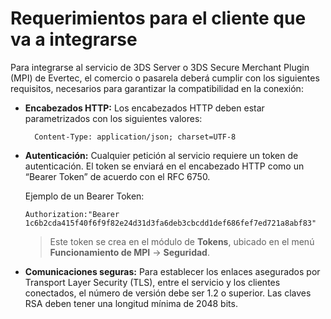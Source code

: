 

# Requerimientos para el cliente que va a integrarse

Para integrarse al servicio de 3DS Server o 3DS Secure Merchant Plugin (MPI) de Evertec, el comercio o pasarela deberá cumplir con los siguientes requisitos, necesarios para garantizar la compatibilidad en la conexión:

- **Encabezados HTTP:** Los encabezados HTTP deben estar parametrizados con los siguientes valores:

        Content-Type: application/json; charset=UTF-8


- **Autenticación:** Cualquier petición al servicio requiere un token de autenticación. El token se enviará en el encabezado HTTP como un “Bearer Token” de acuerdo con el RFC 6750. 
      
  Ejemplo de un Bearer Token:	

      Authorization:"Bearer 1c6b2cda415f40f6f9f82e24d31d3fa6deb3cbcdd1def686fef7ed721a8abf83"

  > Este token se crea en el módulo de **Tokens**, ubicado en el menú **Funcionamiento de MPI** -> **Seguridad**.

- **Comunicaciones seguras:** Para establecer los enlaces asegurados por Transport Layer Security (TLS), entre el servicio y los clientes conectados, el número de versión debe ser 1.2 o superior. Las claves RSA deben tener una longitud mínima de 2048 bits.